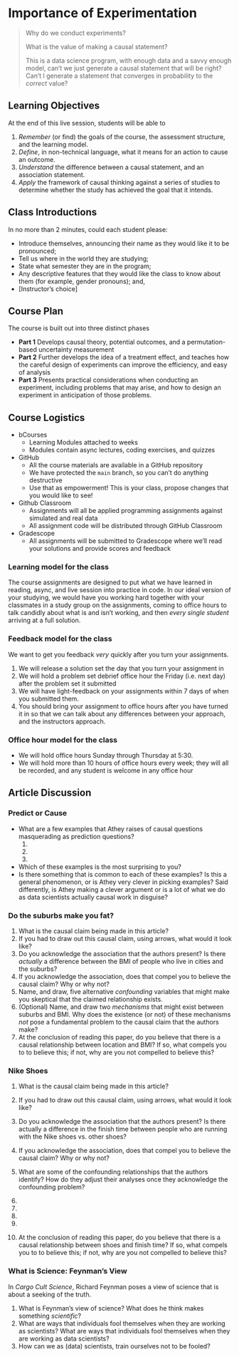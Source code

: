 # Importance of Experimentation

> Why do we conduct experiments?
> 
> What is the value of making a causal statement? 
> 
> This is a data science program, with enough data and a savvy enough model, can't we just generate a causal statement that will be right? Can't I generate a statement that converges in probability to the *correct* value?

## Learning Objectives 

At the end of this live session, students will be able to

1. *Remember* (or find) the goals of the course, the assessment structure, and the learning model. 
2. *Define*, in non-technical language, what it means for an action to cause an outcome. 
3. *Understand* the difference between a causal statement, and an association statement. 
4. *Apply* the framework of causal thinking against a series of studies to determine whether the study has achieved the goal that it intends. 

## Class Introductions 

In no more than 2 minutes, could each student please: 

- Introduce themselves, announcing their name as they would like it to be pronounced; 
- Tell us where in the world they are studying; 
- State what semester they are in the program; 
- Any descriptive features that they would like the class to know about them (for example, gender pronouns); and, 
- [Instructor's choice]

## Course Plan 

The course is built out into three distinct phases

- **Part 1** Develops causal theory, potential outcomes, and a permutation-based uncertainty measurement
- **Part 2** Further develops the idea of a treatment effect, and teaches how the careful  design of experiments can improve the efficiency, and easy of analysis
- **Part 3** Presents practical considerations when conducting an experiment, including problems that may arise, and how to design an experiment in anticipation of those problems. 

## Course Logistics 

- bCourses 
  - Learning Modules attached to weeks 
  - Modules contain async lectures, coding exercises, and quizzes
- GitHub
  - All the course materials are available in a GitHub repository
  - We have protected the `main` branch, so you can't do anything destructive 
  - Use that as empowerment! This is your class, propose changes that you would like to see! 
- Github Classroom 
  - Assignments will all be applied programming assignments against simulated and real data
  - All assignment code will be distributed through GitHub Classroom
- Gradescope
  - All assignments will be submitted to Gradescope where we'll read your solutions and provide scores and feedback
  
### Learning model for the class 

The course assignments are designed to put what we have learned in reading, async, and live session into practice in code. In our ideal version of your studying, we would have you working hard together with your  classmates in a study group on the assignments, coming to office hours to talk candidly about what is and isn't working, and then *every single student* arriving at a full solution. 

### Feedback model for the class 

We want to get you feedback *very* quickly after you turn your assignments. 

1. We will release a solution set the day that you turn your assignment in
2. We will hold a problem set debrief office hour the Friday (i.e. next day) after the problem set it submitted
3. We will have light-feedback on your assignments within 7 days of when you submitted them. 
4. You should bring your assignment to office hours after you have turned it in so that we can talk about any differences between your approach, and the instructors approach.

### Office hour model for the class 

- We will hold office hours Sunday through Thursday at 5:30. 
- We will hold more than 10 hours of office hours every week; they will all be recorded, and any student is welcome in any office hour

## Article Discussion 

### Predict or Cause 

- What are a few examples that Athey raises of causal questions masquerading as prediction questions? 
  1.  
  2. 
  3. 
- Which of these examples is the most surprising to you? 
- Is there something that is common to each of these examples? Is this a general phenomenon, or is Athey very clever in picking examples? Said differently, is Athey making a clever argument or is a lot of what we do as data scientists actually causal work in disguise? 

### Do the suburbs make you fat? 

1. What is the causal claim being made in this article? 
2. If you had to draw out this causal claim, using arrows, what would it look like? 
3. Do you acknowledge the association that the authors present? Is there *actually* a difference between the BMI of people who live in cities and the suburbs? 
4. If you acknowledge the association, does that compel you to believe the causal claim? Why or why not?
5. Name, and draw, five alternative *confounding* variables that might make you skeptical that the claimed relationship exists. 
6. (Optional) Name, and draw two *mechanisms* that might exist between suburbs and BMI. Why does the existence (or not) of these mechanisms *not* pose a fundamental problem to the causal claim that the authors make? 
7. At the conclusion of reading this paper, do you believe that there is a causal relationship between location and BMI? If so, what compels you to to believe this; if not, why are you not compelled to believe this? 

### Nike Shoes 

1. What is the causal claim being made in this article? 
2. If you had to draw out this causal  claim, using arrows, what would it look like? 
3. Do you acknowledge the association that the authors present? Is there actually a difference in the finish time between people who are running with the Nike shoes vs. other shoes? 
4.  If you acknowledge the association, does that compel you to believe the causal claim? Why or why not? 
5. What are some of the confounding relationships that the authors identify? How do they adjust their analyses once they acknowledge the confounding problem? 
  
  1. 
  2. 
  3. 
  4. 

6. At the conclusion of reading this paper, do you believe that there is a causal relationship between shoes and finish time? If so, what compels you to to believe this; if not, why are you not compelled to believe this? 

### What is Science: Feynman's View

In *Cargo Cult Science*, Richard Feynman poses a view of science that is about a seeking of the truth. 

1. What is Feynman's view of science? What does he think makes something *scientific*? 
2. What are ways that individuals fool themselves when they are working as scientists? What are ways that individuals fool themselves when they are working as data scientists? 
3. How can we as (data) scientists, train ourselves not to be fooled? 

